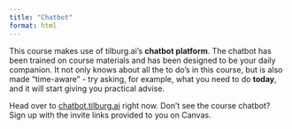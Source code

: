 ```yaml
---
title: "Chatbot"
format: html
---
```


This course makes use of tilburg.ai's __chatbot platform__. The chatbot has been trained on course materials and has been designed to be your daily companion. It not only knows about all the to do's in this course, but is also made "time-aware" - try asking, for example, what you need to do __today__, and it will start giving you practical advise.

Head over to [chatbot.tilburg.ai](https://chatbot.tilburg.ai) right now. Don't see the course chatbot? Sign up with the invite links provided to you on Canvas.
